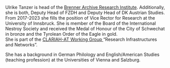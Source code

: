 Ulrike Tanzer is head of the [Brenner Archive Research Institute](https://www.uibk.ac.at/brenner-archiv/index.html.de). Additionally, she is both, Deputy Head of FZDH and Deputy Head of DK Austrian Studies. \
From 2017-2023 she fills the position of Vice Rector for Research at the University of Innsbruck. She is member of the Board of the International Nestroy Society and received the Medal of Honour of the City of Schwechat in bronze and the Tyrolean Order of the Eagle in gold.\
She is part of the [CLARIAH-AT Working Group ](https://clariah.at/the-clariah-at-working-groups/)“Research Infrastructures and Networks”.

She has a background in German Philology and English/American Studies (teaching profession) at the Universities of Vienna and Salzburg.
